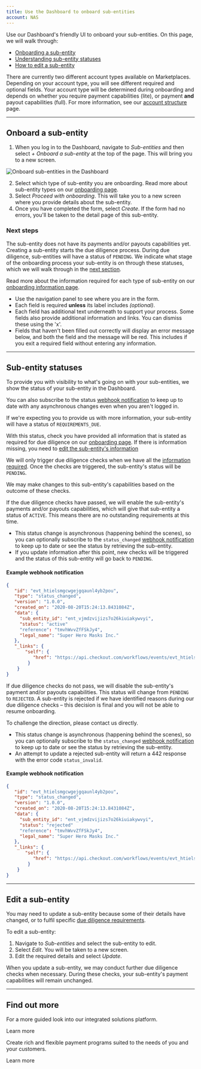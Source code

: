 ```yaml
---
title: Use the Dashboard to onboard sub-entities
account: NAS
---
```


Use our Dashboard's friendly UI to onboard your sub-entities. On this page, we will walk through: 

* [Onboarding a sub-entity](#Onboard_a_sub-entity)
* [Understanding sub-entity statuses](#Sub-entity_statuses)
* [How to edit a sub-entity](#Edit_a_sub-entity)

There are currently two different account types available on Marketplaces. Depending on your account type, you will see different required and optional fields. Your account type will be determined during onboarding and depends on whether you require payment capabilities (lite), or payment **and** payout capabilities (full). For more information, see our [account structure](/marketplaces/account-structure) page.

---

## Onboard a sub-entity

1. When you log in to the Dashboard, navigate to _Sub-entities_ and then select _+ Onboard a sub-entity_ at the top of the page. This will bring you to a new screen.

![Onboard sub-entities in the Dashboard](/NAS/Marketplaces/onboard-full-screen.png)

2. Select which type of sub-entity you are onboarding. Read more about sub-entity types on our [onboarding page](/marketplaces/onboarding#Sub-entity_types).
3. Select _Proceed with onboarding_. This will take you to a new screen where you provide details about the sub-entity. 
4. Once you have completed the form, select _Create_. If the form had no errors, you'll be taken to the detail page of this sub-entity. 

### Next steps 

The sub-entity does not have its payments and/or payouts capabilities yet. Creating a sub-entity starts the due diligence process. During due diligence, sub-entities will have a status of `PENDING`. We indicate what stage of the onboarding process your sub-entity is on through these statuses, which we will walk through in the [next section](#Sub-entity_statuses). 

Read more about the information required for each type of sub-entity on our [onboarding information page](/marketplaces/onboarding). 

<TipBox title="Making the most of the form">

* Use the navigation panel to see where you are in the form. 
* Each field is required **unless** its label includes _(optional)_. 
* Each field has additional text underneath to support your process. Some fields also provide additional information and links. You can dismiss these using the 'x'. 
* Fields that haven't been filled out correctly will display an error message below, and both the field and the message will be red. This includes if you exit a required field without entering any information.

</TipBox>

---

## Sub-entity statuses

To provide you with visibility to what's going on with your sub-entities, we show the status of your sub-entity in the Dashboard. 

You can also subscribe to the status [webhook notification](/workflows) to keep up to date with any asynchronous changes even when you aren't logged in.

<tabs>
<tab title='Requirements due' active>
<Box horizontal='sm'>

If we're expecting you to provide us with more information, your sub-entity will have a status of `REQUIREMENTS_DUE`. 

With this status, check you have provided all information that is stated as required for due diligence on our [onboarding page](/marketplaces/onboarding). If there is information missing, you need to [edit the sub-entity's information](#Edit_a_sub-entity)

</Box>

</tab>
<tab title='Pending'>
<Box horizontal='sm'>

We will only trigger due diligence checks when we have all the [information required](/marketplaces/onboarding). Once the checks are triggered, the sub-entity's status will be `PENDING`.

We may make changes to this sub-entity's capabilities based on the outcome of these checks.

</Box>

</tab>
<tab title='Active'>
<Box horizontal='sm'>

If the due diligence checks have passed, we will enable the sub-entity's payments and/or payouts capabilities, which will give that sub-entity a status of `ACTIVE`. This means there are no outstanding requirements at this time.

<TipBox variant="info">

- This status change is asynchronous (happening behind the scenes), so you can optionally subscribe to the `status_changed` [webhook notification](/workflows/webhook-event-types) to keep up to date or see the status by retrieving the sub-entity.
- If you update information after this point, new checks will be triggered and the status of this sub-entity will go back to `PENDING`.

</TipBox>

#### Example webhook notification

</Box>

```json withBorder=false
{
   "id": "evt_htielsmgcwgejgqaunl4yb2pou",
   "type": "status_changed",
   "version": "1.0.0",
   "created_on": "2020-08-20T15:24:13.8431084Z",
   "data": {
     "sub_entity_id": "ent_vjmdzvijizs7o26kiuiakywvyi",
     "status": "active"
     "reference": "tmvhWvvZfFSkJy4",
     "legal_name": "Super Hero Masks Inc."
   },
   "_links": {
       "self": {
          "href": "https://api.checkout.com/workflows/events/evt_htielsmgcwgejgqaunl4yb2pou"
        }
    }
}
```
</tab>
<tab title='Rejected'>
<Box horizontal='sm'>

If due diligence checks do not pass, we will disable the sub-entity's payment and/or payouts capabilities. This status will change from `PENDING` to `REJECTED`. A sub-entity is rejected if we have identified reasons during our due diligence checks – this decision is final and you will not be able to resume onboarding.

To challenge the direction, please contact us directly.

<TipBox variant="info">

- This status change is asynchronous (happening behind the scenes), so you can optionally subscribe to the `status_changed` [webhook notification](/workflows/webhook-event-types) to keep up to date or see the status by retrieving the sub-entity.
- An attempt to update a rejected sub-entity will return a 442 response with the error code `status_invalid`.

</TipBox>

#### Example webhook notification

</Box>

```json withBorder=false
{
   "id": "evt_htielsmgcwgejgqaunl4yb2pou",
   "type": "status_changed",
   "version": "1.0.0",
   "created_on": "2020-08-20T15:24:13.8431084Z",
   "data": {
     "sub_entity_id": "ent_vjmdzvijizs7o26kiuiakywvyi",
     "status": "rejected"
     "reference": "tmvhWvvZfFSkJy4",
     "legal_name": "Super Hero Masks Inc."
   },
   "_links": {
       "self": {
          "href": "https://api.checkout.com/workflows/events/evt_htielsmgcwgejgqaunl4yb2pou"
        }
    }
}
```

</tab>
</tabs>


---

## Edit a sub-entity

You may need to update a sub-entity because some of their details have changed, or to fulfil specific [due diligence requirements](/marketplaces/onboarding#Information_required). 

To edit a sub-entity: 

1. Navigate to _Sub-entities_ and select the sub-entity to edit. 
2. Select _Edit_. You will be taken to a new screen.
3. Edit the required details and select _Update_. 

When you update a sub-entity, we may conduct further due diligence checks when necessary. During these checks, your sub-entity's payment capabilities will remain unchanged.

---

## Find out more

<ContentPanel variant="heading" title="Understand your account structure" imgSrc="/NAS/Marketplaces/understand-your-account-structure.svg">

For a more guided look into our integrated solutions platform.

<ButtonLink href="/marketplaces/account-structure">Learn more</ButtonLink>

</ContentPanel>

<ContentPanel variant="heading" title="Marketplaces" imgSrc="/NAS/Marketplaces/understand-your-account-structure.svg">

Create rich and flexible payment programs suited to the needs of you and your customers.

<ButtonLink href="/marketplaces">Learn more</ButtonLink>

</ContentPanel>